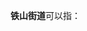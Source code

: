 '''铁山街道'''可以指：
{{PRC admin/disambig|21/02/12/007/000|21/05/05/002/000|35/08/02/009/000|37/02/11/011/000|42/02/05/003/000}}
{{disambig|cat=四字乡级行政区划消歧义}}